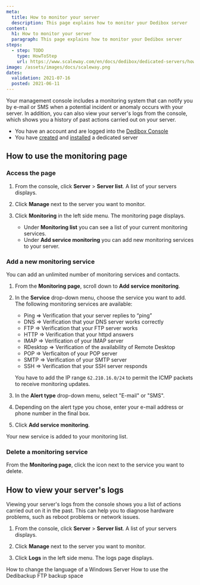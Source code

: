 ```yaml
---
meta:
  title: How to monitor your server
  description: This page explains how to monitor your Dedibox server
content:
  h1: How to monitor your server
  paragraph: This page explains how to monitor your Dedibox server
steps:
  - step: TODO
    type: HowToStep
    url: https://www.scaleway.com/en/docs/dedibox/dedicated-servers/how-to/monitor-server
image: /assets/images/docs/scaleway.png
dates:
  validation: 2021-07-16
  posted: 2021-06-11
---
```


Your management console includes a monitoring system that can notify you by e-mail or SMS when a potential incident or anomaly occurs with your server. In addition, you can also view your server's logs from the console, which shows you a history of past actions carried out on your server.

<Message type="requirement">

  - You have an account and are logged into the [Dedibox Console](https://console.online.net)
  - You have [created](/dedibox/dedicated-servers/how-to/order-a-server) and [installed](/dedibox/dedicated-servers/how-to/install-a-server) a dedicated server

</Message>

## How to use the monitoring page

### Access the page

1. From the console, click **Server** > **Server list**. A list of your servers displays.

2. Click **Manage** next to the server you want to monitor.

3. Click **Monitoring** in the left side menu. The monitoring page displays.
    - Under **Monitoring list** you can see a list of your current monitoring services.
    - Under **Add service monitoring** you can add new monitoring services to your server.
  
  <Lightbox src="scaleway-dedibox-monitoring.png" alt="" />

### Add a new monitoring service

You can add an unlimited number of monitoring services and contacts.

1. From the **Monitoring page**, scroll down to **Add service monitoring**.

2. In the **Service** drop-down menu, choose the service you want to add. The following monitoring services are available:

    - Ping ⇒ Verification that your server replies to “ping”
    - DNS ⇒ Verification that your DNS server works correctly
    - FTP ⇒ Verification that your FTP server works
    - HTTP ⇒ Verification that your httpd answers
    - IMAP ⇒ Verification of your IMAP server
    - RDesktop ⇒ Verification of the availability of Remote Desktop
    - POP ⇒ Verficaiton of your POP server
    - SMTP ⇒ Verification of your SMTP server
    - SSH ⇒ Verification that your SSH server responds

    <Message type="note">

    You have to add the IP range `62.210.16.0/24` to permit the ICMP packets to receive monitoring updates. 

    </Message>

3. In the **Alert type** drop-down menu, select "E-mail" or "SMS".

4. Depending on the alert type you chose, enter your e-mail address or phone number in the final box.

5. Click **Add service monitoring**. 

  Your new service is added to your monitoring list.

### Delete a monitoring service 

From the **Monitoring page**, click the <Icon name ="delete" /> icon next to the service you want to delete.
 
## How to view your server's logs

Viewing your server's logs from the console shows you a list of actions carried out on it in the past. This can help you to diagnose hardware problems, such as reboot problems or network issues.

1. From the console, click **Server** > **Server list**. A list of your servers displays.

2. Click **Manage** next to the server you want to monitor.

3. Click **Logs** in the left side menu. The logs page displays.

  <Lightbox src="scaleway-dedibox-logs.png" alt="" />

<Navigation title="See Also">
  <PreviousButton to="/dedibox/dedicated-servers/how-to/change-win-server-language/">How to change the language of a Windows Server</PreviousButton>
  <NextButton to="/dedibox/dedicated-servers/how-to/use-dedibackup-ftp-backup/">How to use the Dedibackup FTP backup space</NextButton>
</Navigation>
